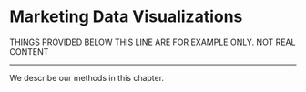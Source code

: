 # Marketing Data Visualizations {#dataviz}


THINGS PROVIDED BELOW THIS LINE ARE FOR EXAMPLE ONLY. NOT REAL CONTENT

***

We describe our methods in this chapter.
